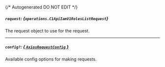 {/* Autogenerated DO NOT EDIT  */}

##### `request`: *{`operations.C1ApiIamV1RolesListRequest`}*
The request object to use for the request.
<Collapsible>
    <C1ApiIamV1RolesListRequest/>
</Collapsible>

---
##### `config?`: [*{ `AxiosRequestConfig` }*](https://axios-http.com/docs/req_config)
Available config options for making requests.


